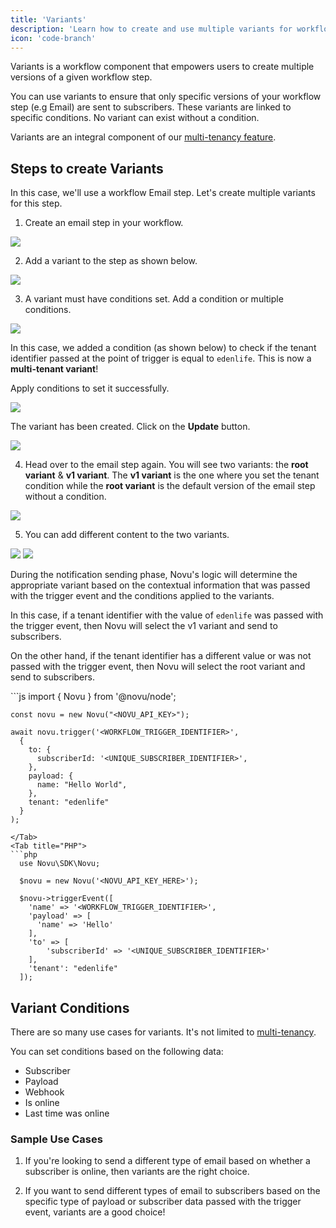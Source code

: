 ```yaml
---
title: 'Variants'
description: 'Learn how to create and use multiple variants for workflow steps in Novu.'
icon: 'code-branch'
---
```


Variants is a workflow component that empowers users to create multiple versions of a given workflow step.

You can use variants to ensure that only specific versions of your workflow step (e.g Email) are sent to subscribers. These variants are linked to specific conditions. No variant can exist without a condition. 

Variants are an integral component of our [multi-tenancy feature](/tenants/introduction#tenant-specific-notification-content). 

## Steps to create Variants

In this case, we'll use a workflow Email step. Let's create multiple variants for this step.

1. Create an email step in your workflow.

<Frame caption="Email step in workflow"><img src="https://github.com/novuhq/docs/assets/2946769/b7d21890-10db-4452-ad95-2414976786be" /> </Frame>

2. Add a variant to the step as shown below.

<Frame caption="Add variant to workflow step"><img src="https://github.com/novuhq/docs/assets/2946769/79935b8c-e4f2-4953-86f1-22efd47753f5" /> </Frame>

3. A variant must have conditions set. Add a condition or multiple conditions.

<Frame caption="Add conditions"><img src="https://github.com/novuhq/docs/assets/2946769/43bd7041-7508-4343-977d-7c60f1b788ea" /> </Frame>

In this case, we added a condition (as shown below) to check if the tenant identifier passed at the point of trigger is equal to `edenlife`. This is now a **multi-tenant variant**!

Apply conditions to set it successfully.

<Frame caption="Add conditions for the variant"><img src="https://github.com/novuhq/docs/assets/2946769/cf48801a-4a13-4bfa-97ae-4bcb7f761e9a" /> </Frame>

The variant has been created. Click on the **Update** button.

<Frame caption="Update the variant"><img src="https://github.com/novuhq/docs/assets/2946769/cea9815f-6aea-4268-a283-29f8549055f2" /> </Frame>

4. Head over to the email step again. You will see two variants: the **root variant** & **v1 variant**. The **v1 variant** is the one where you set the tenant condition while the **root variant** is the default version of the email step without a condition.

<Frame caption="Root & v1 variants"><img src="https://github.com/novuhq/docs/assets/2946769/abb5a661-2c54-4985-9f4e-4b9cd975bce7" /> </Frame>

5. You can add different content to the two variants.

<Frame caption="Root variant"><img src="https://github.com/novuhq/docs/assets/2946769/3559397d-f62b-4efb-b1a8-105d5b0f7117" /> </Frame>

<Frame caption="v1 variant"><img src="https://github.com/novuhq/docs/assets/2946769/e56a88cb-fab8-42d3-85c5-a03f488f47b6" /> </Frame>


During the notification sending phase, Novu's logic will determine the appropriate variant based on the contextual information that was passed with the trigger event and the conditions applied to the variants. 

In this case, if a tenant identifier with the value of `edenlife` was passed with the trigger event, then Novu will select the v1 variant and send to subscribers.

On the other hand, if the tenant identifier has a different value or was not passed with the trigger event, then Novu will select the root variant and send to subscribers.


<Tabs>
  <Tab title="Node.js">
  ```js
    import { Novu } from '@novu/node';

    const novu = new Novu("<NOVU_API_KEY>");

    await novu.trigger('<WORKFLOW_TRIGGER_IDENTIFIER>',
      {
        to: {
          subscriberId: '<UNIQUE_SUBSCRIBER_IDENTIFIER>',
        },
        payload: {
          name: "Hello World",
        },
        tenant: "edenlife"
      }
    );
  ```
  </Tab>
  <Tab title="PHP">
  ```php
    use Novu\SDK\Novu;

    $novu = new Novu('<NOVU_API_KEY_HERE>');

    $novu->triggerEvent([
      'name' => '<WORKFLOW_TRIGGER_IDENTIFIER>',
      'payload' => [
        'name' => 'Hello'
      ],
      'to' => [
          'subscriberId' => '<UNIQUE_SUBSCRIBER_IDENTIFIER>'
      ],
      'tenant': "edenlife"
    ]);
  ```
  </Tab>
</Tabs>

  
## Variant Conditions

There are so many use cases for variants. It's not limited to [multi-tenancy](/tenants/introduction#tenant-specific-notification-content). 

You can set conditions based on the following data:

- Subscriber
- Payload 
- Webhook
- Is online
- Last time was online

### Sample Use Cases 
1. If you're looking to send a different type of email based on whether a subscriber is online, then variants are the right choice.

2. If you want to send different types of email to subscribers based on the specific type of payload or subscriber data passed with the trigger event, variants are a good choice!
